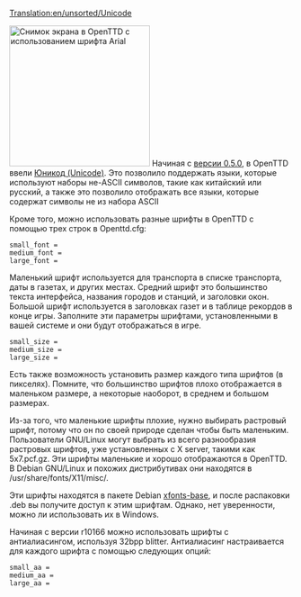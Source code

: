 [[Translation:en/unsorted/Unicode]]


[[File:en/Arialunicode.png|thumb|right|250px|Снимок экрана в OpenTTD с использованием шрифта Arial]]
Начиная с [[en/Archive/OpenTTD/OpenTTD 0.5.0| версии 0.5.0]], в OpenTTD ввели [http://ru.wikipedia.org/wiki/%D0%AE%D0%BD%D0%B8%D0%BA%D0%BE%D0%B4 Юникод (Unicode)]. Это позволило поддержать языки, которые используют наборы не-ASCII символов, такие как китайский или русский, а также это позволило отображать все языки, которые содержат символы не из набора ASCII

Кроме того, можно использовать разные шрифты в OpenTTD с помощью трех строк в Openttd.cfg:

<pre>small_font =
medium_font =
large_font =</pre>

Маленький шрифт используется для транспорта в списке транспорта, даты в газетах, и других местах. Средний шрифт это большинство текста интерфейса, названия городов и станций, и заголовки окон. Большой шрифт используется в заголовках газет и в таблице рекордов в конце игры.
Заполните эти параметры шрифтами, установленными в вашей системе и они будут отображаться в игре.

<pre>small_size =
medium_size =
large_size =</pre>

Есть также возможность установить размер каждого типа шрифтов (в пикселях). Помните, что большинство шрифтов плохо отображается в маленьком размере, а некоторые наоборот, в среднем и большом размерах.

Из-за того, что маленькие шрифты плохие, нужно выбирать растровый шрифт, потому что он по своей природе сделан чтобы быть маленьким. Пользователи GNU/Linux могут выбрать из всего разнообразия растровых шрифтов, уже установленных с X server, такими как 5x7.pcf.gz. Эти шрифты маленькие и хорошо отображаются в OpenTTD. В Debian GNU/Linux и похожих дистрибутивах они находятся в <nowiki>/usr/share/fonts/X11/misc/</nowiki>.

Эти шрифты находятся в пакете Debian [http://packages.debian.org/etch/xfonts-base xfonts-base], и после распаковки .deb вы получите доступ к этим шрифтам. Однако, нет уверенности, можно ли использовать их в Windows.

Начиная с версии r10166 можно использовать шрифты с антиалиасингом, используя 32bpp blitter. Антиалиасинг настраивается для каждого шрифта с помощью следующих опций:

<pre>small_aa =
medium_aa =
large_aa =</pre>